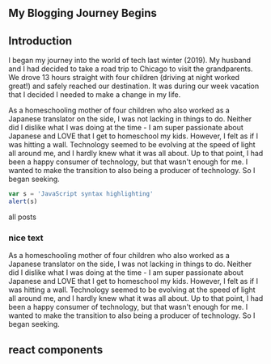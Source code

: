 
<section className="mdx-page">

## My Blogging Journey Begins

## Introduction

I began my journey into the world of tech last winter (2019).
My husband and I had decided to take a road trip to Chicago to visit the grandparents.
We drove 13 hours straight with four children (driving at night worked great!) and safely
reached our destination. It was during our week vacation that I decided I needed to make
a change in my life.

As a homeschooling mother of four children who also worked as a Japanese translator on the side,
I was not lacking in things to do. Neither did I dislike what I was doing at the time - I am super
passionate about Japanese and LOVE that I get to homeschool my kids.
However, I felt as if I was hitting a wall. Technology seemed to be evolving at the speed of
light all around me, and I hardly knew what it was all about. Up to that point,
I had been a happy consumer of technology, but that wasn't enough for me.
I wanted to make the transition to also being a producer of technology. So I began seeking.

<div className="code">

```js
var s = 'JavaScript syntax highlighting'
alert(s)
```

</div>

<Link to="/posts" className="btn center-btn">
  all posts
</Link>

<div className="nice-text">

<h3>nice text</h3>

<FiInfo className="nice-text-icon"></FiInfo>

As a homeschooling mother of four children who also worked as a Japanese translator on the side,
I was not lacking in things to do. Neither did I dislike what I was doing at the time - I am super
passionate about Japanese and LOVE that I get to homeschool my kids.
However, I felt as if I was hitting a wall. Technology seemed to be evolving at the speed of
light all around me, and I hardly knew what it was all about. Up to that point,
I had been a happy consumer of technology, but that wasn't enough for me.
I wanted to make the transition to also being a producer of technology. So I began seeking.

</div>

<h2> react components </h2>

<Counter />

</section>
